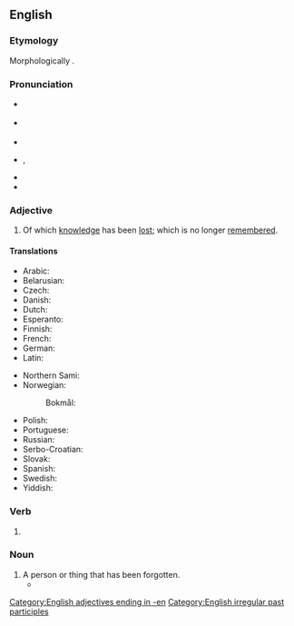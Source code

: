 ==English==

===Etymology===
Morphologically {{suffix|en|forgot|en}}.

===Pronunciation===
* {{a|GenAm}} {{IPA|en|/fɚˈɡɑt.n̩/}}
*: {{a|New England}} {{IPA|en|/fəˈɡʌt.n̩/|/fɚˈɡʌt.n̩/}}
* {{a|RP}} {{IPA|en|/fəˈɡɒt.n̩/}}
* {{audio|en|en-us-forgotten.ogg|Audio (US)}}
* {{audio|en|en-us-ne-forgotten.ogg|Audio (New England)}}, {{audio|en|en-us-ne-2-forgotten.ogg|Audio (New England)}}
* {{rhymes|en|ɒtən|s=3}}
* {{hyphenation|en|for|got|ten}}

===Adjective===
{{en-adj}}

# Of which [[knowledge]] has been [[lost]]; which is no longer [[remember]]ed.

====Translations====
{{trans-top|of which knowledge has been lost, which is no longer remembered}}
* Arabic: {{t|ar|مَنْسِيّ}}
* Belarusian: {{t|be|забы́ты}}
* Czech: {{t+|cs|zapomenutý}}
* Danish: {{t|da|glemt}}
* Dutch: {{t+|nl|vergeten}}
* Esperanto: {{t|eo|forgesita}}
* Finnish: {{t+|fi|unohdettu}}
* French: {{t+|fr|oublié}}
* German: {{t+|de|vergessen}}
* Latin: {{t|la|oblītus}}
{{trans-mid}}
* Northern Sami: {{t|se|vajálduvvan}}
* Norwegian:
*: Bokmål: {{t|nb|bortglemt}}
* Polish: {{t|pl|zapomniany}}
* Portuguese: {{t+|pt|esquecido}}
* Russian: {{t+|ru|забы́тый}}
* Serbo-Croatian: {{t|sh|zaboravljen}}
* Slovak: {{t|sk|zabudnutý}}
* Spanish: {{t+|es|olvidado}}
* Swedish: {{t+|sv|glömd}}
* Yiddish: {{t|yi|פֿאַרגעסן}}
{{trans-bottom}}

===Verb===
{{head|en|verb form}}

# {{inflection of|en|forget||past|part}}

===Noun===
{{en-noun}}

# A person or thing that has been forgotten.
#* {{quote-journal|en|date=December 31, 2007|author=Alan Feuer|title=Headliners of 07: A Subway Savior, Rampaging Rats, and a $12 Million Dog|work=New York Times|url=http://www.nytimes.com/2007/12/31/nyregion/31onehits.html
|passage=Luckily for these unfortunate '''forgottens''', New Year is approaching, a time when, despite the intuitions of the calendar, our thoughts often turn to the past.}}

[[Category:English adjectives ending in -en]]
[[Category:English irregular past participles]]